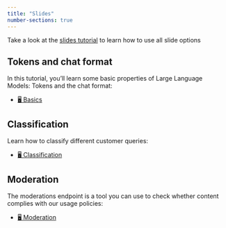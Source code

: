 ```yaml
---
title: "Slides"
number-sections: true
---
```



::: {.callout-note appearance="simple"}
Take a look at the [slides tutorial](https://kirenz.github.io/lab-toolkit/slides/slides.html#/title-slide) to learn how to use all slide options 

:::

## Tokens and chat format

In this tutorial, you'll learn some basic properties of Large Language Models: Tokens and the chat format:

- [🖥️ Basics](/slides/basics.qmd)

## Classification 

Learn how to classify different customer queries:

- [🖥️ Classification](/slides/classification.qmd)

## Moderation

The moderations endpoint is a tool you can use to check whether content complies with our usage policies:

- [🖥️ Moderation](/slides/moderation.qmd)